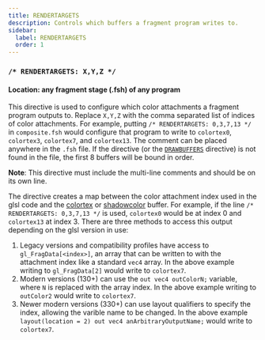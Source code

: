 ```yaml
---
title: RENDERTARGETS
description: Controls which buffers a fragment program writes to.
sidebar:
  label: RENDERTARGETS
  order: 1
---
```


### `/* RENDERTARGETS: X,Y,Z */`

#### Location: any fragment stage (.fsh) of any program

This directive is used to configure which color attachments a fragment program outputs to. Replace `X,Y,Z` with the comma separated list of indices of color attachments. For example, putting `/* RENDERTARGETS: 0,3,7,13 */` in `composite.fsh` would configure that program to write to `colortex0`, `colortex3`, `colortex7`, and `colortex13`. The comment can be placed anywhere in the `.fsh` file. If the directive (or the [`DRAWBUFFERS`](/reference/constants/drawbuffers) directive) is not found in the file, the first 8 buffers will be bound in order.

**Note**: This directive must include the multi-line comments and should be on its own line.

The directive creates a map between the color attachment index used in the glsl code and the [colortex](/reference/buffers/colortex) or [shadowcolor](/reference/buffers/shadowcolor) buffer. For example, if the line `/* RENDERTARGETS: 0,3,7,13 */` is used, `colortex0` would be at index 0 and `colortex13` at index 3. There are three methods to access this output depending on the glsl version in use:

1. Legacy versions and compatibility profiles have access to `gl_FragData[<index>]`, an array that can be written to with the attachment index like a standard `vec4` array. In the above example writing to `gl_FragData[2]` would write to `colortex7`.
2. Modern versions (130+) can use the `out vec4 outColorN;` variable, where `N` is replaced with the array index. In the above example writing to `outColor2` would write to `colortex7`.
3. Newer modern versions (330+) can use layout qualifiers to specify the index, allowing the varible name to be changed. In the above example `layout(location = 2) out vec4 anArbitraryOutputName;` would write to `colortex7`.